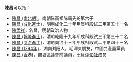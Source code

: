 '''陳昌'''可以指：
* [[陳昌_(南北朝)|陳昌 (南北朝)]]，南朝陈高祖陈霸先的第六子
* [[陳昌_(成化進士)|陳昌 (成化進士)]]，明朝成化二十年甲辰科殿试二甲第五十一名
* [[陳孟祥|陳孟祥]]，名昌，明朝政治人物
* [[陳昌_(乾隆進士)|陳昌 (乾隆進士)]]，清朝乾隆十九年甲戌科殿试三甲第三十二名
* [[陳昌_(同治進士)|陳昌 (同治進士)]]，清朝同治十三年甲戌科殿试二甲第四十三名
* [[陳昌_(1894年)|陳昌 (1894年)]]，湖南浏阳人，毛澤東朋友，中國共產黨黨員
* [[陳昌_(香港)|陳昌 (香港)]]，觀塘區議會前議員，[[十月评论社|十月评论社]]成员

{{disambig|C昌|cat=二字陈姓人名消歧义}}
